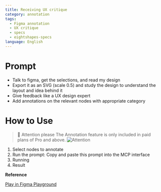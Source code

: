 ```yaml
---
title: Receiving UX critique  
category: annotation
tags:
  - Figma annotation
  - UX critique
  - specs
  - eightshapes-specs
language: English
---
```


# Prompt

- Talk to figma, get the selections, and read my design 
- Export it as an SVG (scale 0.5) and study the design to understand the layout and idea behind it
- Give feedback like a UX design expert
- Add annotations on the relevant nodes with appropriate category

# How to Use

> 🚨 Attention please
> The Annotation feature is only included in paid plans of Pro and above.
> ![Attention](/assets/attention-please.png)


1. Select nodes to annotate
2. Run the prompt: Copy and paste this prompt into the MCP interface
3. Running
4. Result

**Reference**

<a
  href="https://www.figma.com/design/Ou0fh46uSOmaRbkdqWo57T/Design-Automation-with-Figma-MCP?node-id=40002021-19437&t=ZzGhjQfYNzs5sqyD-11"
  class="figma-button">
  Play in Figma Playground
</a>
